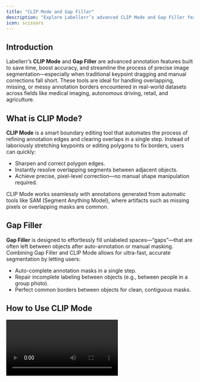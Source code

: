 ```yaml
---
title: "CLIP Mode and Gap Filler"
description: "Explore Labellerr’s advanced CLIP Mode and Gap Filler features for precise image segmentation, refining annotation edges, and seamlessly filling unlabeled spaces."
icon: scissors
---
```


## Introduction

Labellerr’s **CLIP Mode** and **Gap Filler** are advanced annotation features built to save time, boost accuracy, and streamline the process of precise image segmentation—especially when traditional keypoint dragging and manual corrections fall short. These tools are ideal for handling overlapping, missing, or messy annotation borders encountered in real-world datasets across fields like medical imaging, autonomous driving, retail, and agriculture.

## What is CLIP Mode?

**CLIP Mode** is a smart boundary editing tool that automates the process of refining annotation edges and clearing overlaps in a single step. Instead of laboriously stretching keypoints or editing polygons to fix borders, users can quickly:

*   Sharpen and correct polygon edges.
*   Instantly resolve overlapping segments between adjacent objects.
*   Achieve precise, pixel-level correction—no manual shape manipulation required.

CLIP Mode works seamlessly with annotations generated from automatic tools like SAM (Segment Anything Model), where artifacts such as missing pixels or overlapping masks are common.

## Gap Filler

**Gap Filler** is designed to effortlessly fill unlabeled spaces—“gaps”—that are often left between objects after auto-annotation or manual masking. Combining Gap Filler and CLIP Mode allows for ultra-fast, accurate segmentation by letting users:

*   Auto-complete annotation masks in a single step.
*   Repair incomplete labeling between objects (e.g., between people in a group photo).
*   Perfect common borders between objects for clean, contiguous masks.

## How to Use CLIP Mode

<Video url="https://www.youtube.com/embed/pY_o4EvYMz8" />

1.  **Identify a Problem Area:**
    *   Look for jagged edges, overlaps, or unlabeled gaps between two annotated objects.

2.  **Activate the Proper Polygon:**
    *   Select the object (polygon) you wish to refine.

3.  **Enable CLIP Mode:**
    *   Turn on the **CLIP Mode** button in the annotation panel.

4.  **Adjust Boundaries:**
    *   With CLIP Mode active, the software will automatically correct and align the selected polygon's border along the shared edge with the neighboring object.
    *   For overlapping segments, the correct object keeps ownership of the pixels.

5.  **Review and Fine-Tune:**
    *   Instantly see the corrected, sharp boundary.
    *   Inspect for any remaining irregularities; use **Magic Filler** or manual edits for further refinement.

## How to Use Gap Filler

<Video url="https://www.youtube.com/embed/b6pxZZiV9jk" />

1.  **Detect Gaps:**
    *   After labeling with SAM or another method, examine the image for spaces between labels.

2.  **Activate Gap Filler (Magic Filler):**
    *   Fill in the empty region between polygons by selecting the area or using shortcut keys as per the interface.

3.  **Combine With CLIP Mode:**
    *   For adjoining objects, after filling gaps, use CLIP Mode to align borders and ensure a seamless, overlap-free mask.

## Example Use Cases

*   **Medical Imaging:** Segment organs, tumors, and tissue boundaries with extreme precision, eliminating errors from overlapping or incomplete mask borders.
*   **Autonomous Driving:** Cleanly separate objects like pedestrians, vehicles, and road signs for robust training data.
*   **Retail & Agriculture:** Accurately outline products on shelves or distinguish between healthy/diseased crops, even against cluttered backgrounds.

## Key Benefits

*   **Fast:** Up to 10x quicker than manual keypoint editing.
*   **Accurate:** Ensures crisp, correct segmentation along shared object borders.
*   **Flexible:** Works across industries and annotation types, from people and animals to complex industrial scenes.
*   **Seamless Workflow:** Easily integrates with other Labellerr features like SAM, Magic Editor, and Auto-Label for end-to-end annotation efficiency.

## Best Practices

*   Use CLIP Mode after initial annotation (especially after SAM or Magic Filler) to finalize object boundaries.
*   Use Gap Filler to catch missing pixels between adjacent masks before activating CLIP Mode.
*   Always review the adjustment, especially in cases with complex object overlaps.

CLIP Mode and Gap Filler together represent a major upgrade in Labellerr’s image annotation toolkit, making precise segmentation fast for any annotation project.

